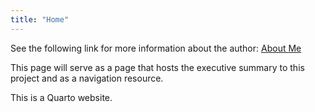 ```yaml
---
title: "Home"
---
```


See the following link for more information about the author: [About Me](./about.ipynb)

This page will serve as a page that hosts the executive summary to this project and as a navigation resource.

This is a Quarto website.